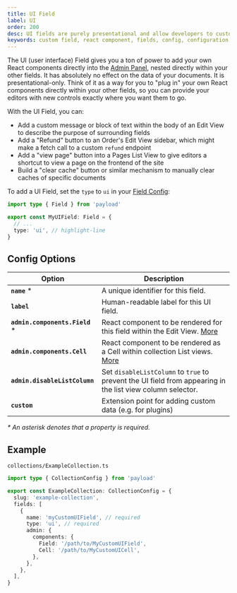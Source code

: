 ```yaml
---
title: UI Field
label: UI
order: 200
desc: UI fields are purely presentational and allow developers to customize the Admin Panel to a very fine degree, including adding actions and other functions.
keywords: custom field, react component, fields, config, configuration, documentation, Content Management System, cms, headless, javascript, node, react, nextjs
---
```


The UI (user interface) Field gives you a ton of power to add your own React components directly into the [Admin Panel](../admin/overview), nested directly within your other fields. It has absolutely no effect on the data of your documents. It is presentational-only. Think of it as a way for you to "plug in" your own React components directly within your other fields, so you can provide your editors with new controls exactly where you want them to go.

With the UI Field, you can:

- Add a custom message or block of text within the body of an Edit View to describe the purpose of surrounding fields
- Add a "Refund" button to an Order's Edit View sidebar, which might make a fetch call to a custom `refund` endpoint
- Add a "view page" button into a Pages List View to give editors a shortcut to view a page on the frontend of the site
- Build a "clear cache" button or similar mechanism to manually clear caches of specific documents

To add a UI Field, set the `type` to `ui` in your [Field Config](./overview):

```ts
import type { Field } from 'payload'

export const MyUIField: Field = {
  // ...
  type: 'ui', // highlight-line
}
```

## Config Options

| Option                          | Description                                                                                                         |
| ------------------------------- | ------------------------------------------------------------------------------------------------------------------- |
| **`name`** *                   | A unique identifier for this field.                                                                                 |
| **`label`**                     | Human-readable label for this UI field.                                                                             |
| **`admin.components.Field`** * | React component to be rendered for this field within the Edit View. [More](../admin/components/#field)    |
| **`admin.components.Cell`**     | React component to be rendered as a Cell within collection List views. [More](../admin/components/#field) |
| **`admin.disableListColumn`**   | Set `disableListColumn` to `true` to prevent the UI field from appearing in the list view column selector.          |
| **`custom`**                    | Extension point for adding custom data (e.g. for plugins)                                                           |

_* An asterisk denotes that a property is required._

## Example

`collections/ExampleCollection.ts`

```ts
import type { CollectionConfig } from 'payload'

export const ExampleCollection: CollectionConfig = {
  slug: 'example-collection',
  fields: [
    {
      name: 'myCustomUIField', // required
      type: 'ui', // required
      admin: {
        components: {
          Field: '/path/to/MyCustomUIField',
          Cell: '/path/to/MyCustomUICell',
        },
      },
    },
  ],
}
```
